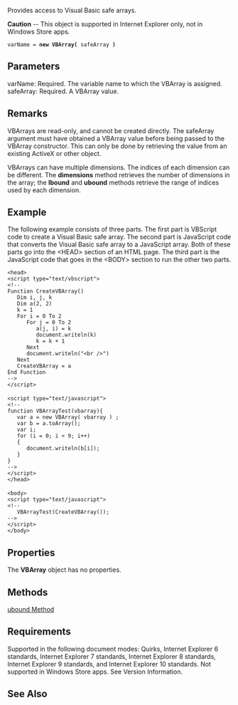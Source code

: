 Provides access to Visual Basic safe arrays.

'''Caution''' -- This object is supported in Internet Explorer only, not in Windows Store apps.

 varName = '''new VBArray(''' safeArray ''')'''

==Parameters==
; varName: Required. The variable name to which the VBArray is assigned.
; safeArray: Required. A VBArray value.

==Remarks==
VBArrays are read-only, and cannot be created directly. The safeArray argument must have obtained a VBArray value before being passed to the VBArray constructor. This can only be done by retrieving the value from an existing ActiveX or other object.

VBArrays can have multiple dimensions. The indices of each dimension can be different. The '''dimensions''' method retrieves the number of dimensions in the array; the '''lbound''' and '''ubound''' methods retrieve the range of indices used by each dimension.


==Example==
The following example consists of three parts. The first part is VBScript code to create a Visual Basic safe array. The second part is JavaScript code that converts the Visual Basic safe array to a JavaScript array. Both of these parts go into the &lt;HEAD&gt; section of an HTML page. The third part is the JavaScript code that goes in the &lt;BODY&gt; section to run the other two parts.

 &lt;head&gt;
 &lt;script type="text/vbscript"&gt;
 &lt;!--
 Function CreateVBArray()
    Dim i, j, k
    Dim a(2, 2)
    k = 1
    For i = 0 To 2
       For j = 0 To 2
          a(j, i) = k
          document.writeln(k)
          k = k + 1
       Next
       document.writeln("&lt;br /&gt;")
    Next
    CreateVBArray = a
 End Function
 --&gt;
 &lt;/script&gt;
 
 &lt;script type="text/javascript"&gt;
 &lt;!--
 function VBArrayTest(vbarray){
    var a = new VBArray( vbarray ) ;
    var b = a.toArray();
    var i;
    for (i = 0; i &lt; 9; i++) 
    {
       document.writeln(b[i]);
    }
 }
 --&gt;
 &lt;/script&gt;
 &lt;/head&gt;
 
 &lt;body&gt;
 &lt;script type="text/javascript"&gt;
 &lt;!--
    VBArrayTest(CreateVBArray());
 --&gt;
 &lt;/script&gt;
 &lt;/body&gt;

==Properties==
The '''VBArray''' object has no properties.


==Methods==
[[Objects/VBArray/dimensions|ubound Method]]


==Requirements==
Supported in the following document modes: Quirks, Internet Explorer 6 standards, Internet Explorer 7 standards, Internet Explorer 8 standards, Internet Explorer 9 standards, and Internet Explorer 10 standards. Not supported in Windows Store apps. See Version Information.


==See Also==

              
